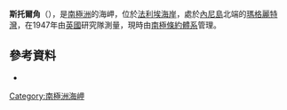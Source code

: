 {{coord|68|12|S|67|2|W|display=title}}

'''斯托爾角'''（{{lang-en|Store Point}}），是[[南極洲|南極洲]]的海岬，位於[[法利埃海岸|法利埃海岸]]，處於[[內尼島|內尼島]]北端的[[瑪格麗特灣|瑪格麗特灣]]，在1947年由[[英國|英國]]研究隊測量，現時由[[南極條約體系|南極條約體系]]管理。

==參考資料==
*{{usgs-gazetteer}}

{{DEFAULTSORT:Store Point}}
[[Category:南極洲海岬|Category:南極洲海岬]]


{{FallièresCoast-geo-stub}}